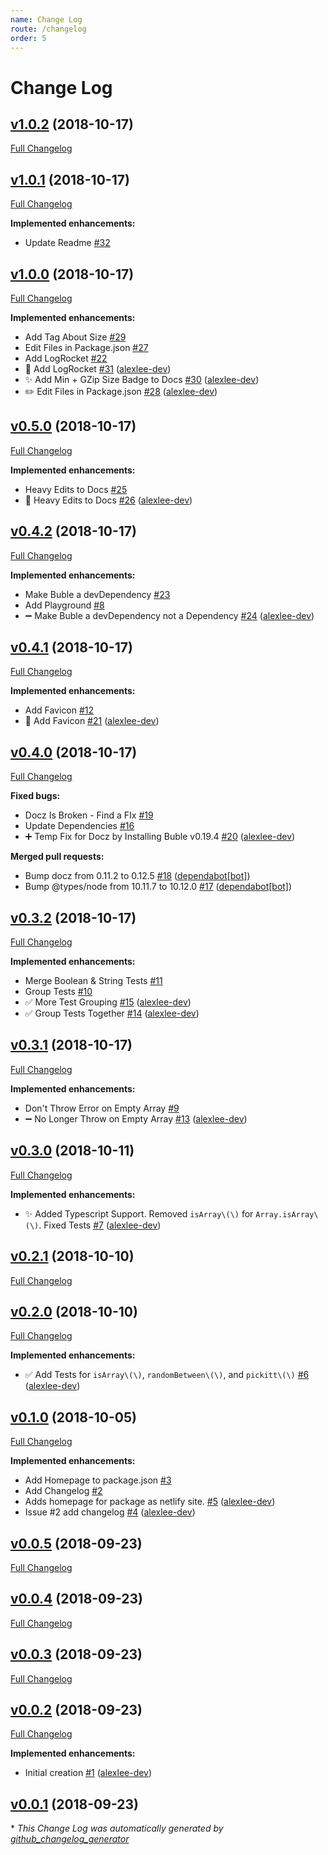 ```yaml
---
name: Change Log
route: /changelog
order: 5
---
```



# Change Log

## [v1.0.2](https://github.com/alexlee-dev/pickitt/tree/v1.0.2) (2018-10-17)
[Full Changelog](https://github.com/alexlee-dev/pickitt/compare/v1.0.1...v1.0.2)

## [v1.0.1](https://github.com/alexlee-dev/pickitt/tree/v1.0.1) (2018-10-17)
[Full Changelog](https://github.com/alexlee-dev/pickitt/compare/v1.0.0...v1.0.1)

**Implemented enhancements:**

- Update Readme [\#32](https://github.com/alexlee-dev/pickitt/issues/32)

## [v1.0.0](https://github.com/alexlee-dev/pickitt/tree/v1.0.0) (2018-10-17)
[Full Changelog](https://github.com/alexlee-dev/pickitt/compare/v0.5.0...v1.0.0)

**Implemented enhancements:**

- Add Tag About Size [\#29](https://github.com/alexlee-dev/pickitt/issues/29)
- Edit Files in Package.json [\#27](https://github.com/alexlee-dev/pickitt/issues/27)
- Add LogRocket [\#22](https://github.com/alexlee-dev/pickitt/issues/22)
- 🚀 Add LogRocket [\#31](https://github.com/alexlee-dev/pickitt/pull/31) ([alexlee-dev](https://github.com/alexlee-dev))
- ✨ Add Min + GZip Size Badge to Docs [\#30](https://github.com/alexlee-dev/pickitt/pull/30) ([alexlee-dev](https://github.com/alexlee-dev))
- ✏️ Edit Files in Package.json [\#28](https://github.com/alexlee-dev/pickitt/pull/28) ([alexlee-dev](https://github.com/alexlee-dev))

## [v0.5.0](https://github.com/alexlee-dev/pickitt/tree/v0.5.0) (2018-10-17)
[Full Changelog](https://github.com/alexlee-dev/pickitt/compare/v0.4.2...v0.5.0)

**Implemented enhancements:**

- Heavy Edits to Docs [\#25](https://github.com/alexlee-dev/pickitt/issues/25)
- 📝 Heavy Edits to Docs [\#26](https://github.com/alexlee-dev/pickitt/pull/26) ([alexlee-dev](https://github.com/alexlee-dev))

## [v0.4.2](https://github.com/alexlee-dev/pickitt/tree/v0.4.2) (2018-10-17)
[Full Changelog](https://github.com/alexlee-dev/pickitt/compare/v0.4.1...v0.4.2)

**Implemented enhancements:**

- Make Buble a devDependency [\#23](https://github.com/alexlee-dev/pickitt/issues/23)
- Add Playground [\#8](https://github.com/alexlee-dev/pickitt/issues/8)
- ➖ Make Buble a devDependency not a Dependency [\#24](https://github.com/alexlee-dev/pickitt/pull/24) ([alexlee-dev](https://github.com/alexlee-dev))

## [v0.4.1](https://github.com/alexlee-dev/pickitt/tree/v0.4.1) (2018-10-17)
[Full Changelog](https://github.com/alexlee-dev/pickitt/compare/v0.4.0...v0.4.1)

**Implemented enhancements:**

- Add Favicon [\#12](https://github.com/alexlee-dev/pickitt/issues/12)
- 🎨 Add Favicon [\#21](https://github.com/alexlee-dev/pickitt/pull/21) ([alexlee-dev](https://github.com/alexlee-dev))

## [v0.4.0](https://github.com/alexlee-dev/pickitt/tree/v0.4.0) (2018-10-17)
[Full Changelog](https://github.com/alexlee-dev/pickitt/compare/v0.3.2...v0.4.0)

**Fixed bugs:**

- Docz Is Broken - Find a FIx [\#19](https://github.com/alexlee-dev/pickitt/issues/19)
- Update Dependencies [\#16](https://github.com/alexlee-dev/pickitt/issues/16)
- ➕ Temp Fix for Docz by Installing Buble v0.19.4 [\#20](https://github.com/alexlee-dev/pickitt/pull/20) ([alexlee-dev](https://github.com/alexlee-dev))

**Merged pull requests:**

- Bump docz from 0.11.2 to 0.12.5 [\#18](https://github.com/alexlee-dev/pickitt/pull/18) ([dependabot[bot]](https://github.com/apps/dependabot))
- Bump @types/node from 10.11.7 to 10.12.0 [\#17](https://github.com/alexlee-dev/pickitt/pull/17) ([dependabot[bot]](https://github.com/apps/dependabot))

## [v0.3.2](https://github.com/alexlee-dev/pickitt/tree/v0.3.2) (2018-10-17)
[Full Changelog](https://github.com/alexlee-dev/pickitt/compare/v0.3.1...v0.3.2)

**Implemented enhancements:**

- Merge Boolean & String Tests [\#11](https://github.com/alexlee-dev/pickitt/issues/11)
- Group Tests [\#10](https://github.com/alexlee-dev/pickitt/issues/10)
- ✅ More Test Grouping [\#15](https://github.com/alexlee-dev/pickitt/pull/15) ([alexlee-dev](https://github.com/alexlee-dev))
- ✅ Group Tests Together [\#14](https://github.com/alexlee-dev/pickitt/pull/14) ([alexlee-dev](https://github.com/alexlee-dev))

## [v0.3.1](https://github.com/alexlee-dev/pickitt/tree/v0.3.1) (2018-10-17)
[Full Changelog](https://github.com/alexlee-dev/pickitt/compare/v0.3.0...v0.3.1)

**Implemented enhancements:**

- Don't Throw Error on Empty Array [\#9](https://github.com/alexlee-dev/pickitt/issues/9)
- ➖ No Longer Throw on Empty Array [\#13](https://github.com/alexlee-dev/pickitt/pull/13) ([alexlee-dev](https://github.com/alexlee-dev))

## [v0.3.0](https://github.com/alexlee-dev/pickitt/tree/v0.3.0) (2018-10-11)
[Full Changelog](https://github.com/alexlee-dev/pickitt/compare/v0.2.1...v0.3.0)

**Implemented enhancements:**

- ✨ Added Typescript Support. Removed `isArray\(\)` for `Array.isArray\(\)`. Fixed Tests [\#7](https://github.com/alexlee-dev/pickitt/pull/7) ([alexlee-dev](https://github.com/alexlee-dev))

## [v0.2.1](https://github.com/alexlee-dev/pickitt/tree/v0.2.1) (2018-10-10)
[Full Changelog](https://github.com/alexlee-dev/pickitt/compare/v0.2.0...v0.2.1)

## [v0.2.0](https://github.com/alexlee-dev/pickitt/tree/v0.2.0) (2018-10-10)
[Full Changelog](https://github.com/alexlee-dev/pickitt/compare/v0.1.0...v0.2.0)

**Implemented enhancements:**

- ✅ Add Tests for `isArray\(\)`, `randomBetween\(\)`, and `pickitt\(\)` [\#6](https://github.com/alexlee-dev/pickitt/pull/6) ([alexlee-dev](https://github.com/alexlee-dev))

## [v0.1.0](https://github.com/alexlee-dev/pickitt/tree/v0.1.0) (2018-10-05)
[Full Changelog](https://github.com/alexlee-dev/pickitt/compare/v0.0.5...v0.1.0)

**Implemented enhancements:**

- Add Homepage to package.json [\#3](https://github.com/alexlee-dev/pickitt/issues/3)
- Add Changelog [\#2](https://github.com/alexlee-dev/pickitt/issues/2)
- Adds homepage for package as netlify site. [\#5](https://github.com/alexlee-dev/pickitt/pull/5) ([alexlee-dev](https://github.com/alexlee-dev))
- Issue \#2   add changelog [\#4](https://github.com/alexlee-dev/pickitt/pull/4) ([alexlee-dev](https://github.com/alexlee-dev))

## [v0.0.5](https://github.com/alexlee-dev/pickitt/tree/v0.0.5) (2018-09-23)
[Full Changelog](https://github.com/alexlee-dev/pickitt/compare/v0.0.4...v0.0.5)

## [v0.0.4](https://github.com/alexlee-dev/pickitt/tree/v0.0.4) (2018-09-23)
[Full Changelog](https://github.com/alexlee-dev/pickitt/compare/v0.0.3...v0.0.4)

## [v0.0.3](https://github.com/alexlee-dev/pickitt/tree/v0.0.3) (2018-09-23)
[Full Changelog](https://github.com/alexlee-dev/pickitt/compare/v0.0.2...v0.0.3)

## [v0.0.2](https://github.com/alexlee-dev/pickitt/tree/v0.0.2) (2018-09-23)
[Full Changelog](https://github.com/alexlee-dev/pickitt/compare/v0.0.1...v0.0.2)

**Implemented enhancements:**

- Initial creation [\#1](https://github.com/alexlee-dev/pickitt/pull/1) ([alexlee-dev](https://github.com/alexlee-dev))

## [v0.0.1](https://github.com/alexlee-dev/pickitt/tree/v0.0.1) (2018-09-23)


\* *This Change Log was automatically generated by [github_changelog_generator](https://github.com/skywinder/Github-Changelog-Generator)*